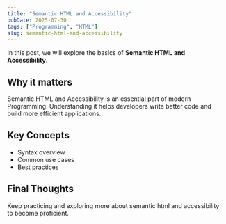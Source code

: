 ```yaml
---
title: "Semantic HTML and Accessibility"
pubDate: 2025-07-30
tags: ["Programming", "HTML"]
slug: semantic-html-and-accessibility
---
```


In this post, we will explore the basics of **Semantic HTML and Accessibility**.

## Why it matters

Semantic HTML and Accessibility is an essential part of modern Programming. Understanding it helps developers write better code and build more efficient applications.

## Key Concepts

- Syntax overview
- Common use cases
- Best practices

## Final Thoughts

Keep practicing and exploring more about semantic html and accessibility to become proficient.
